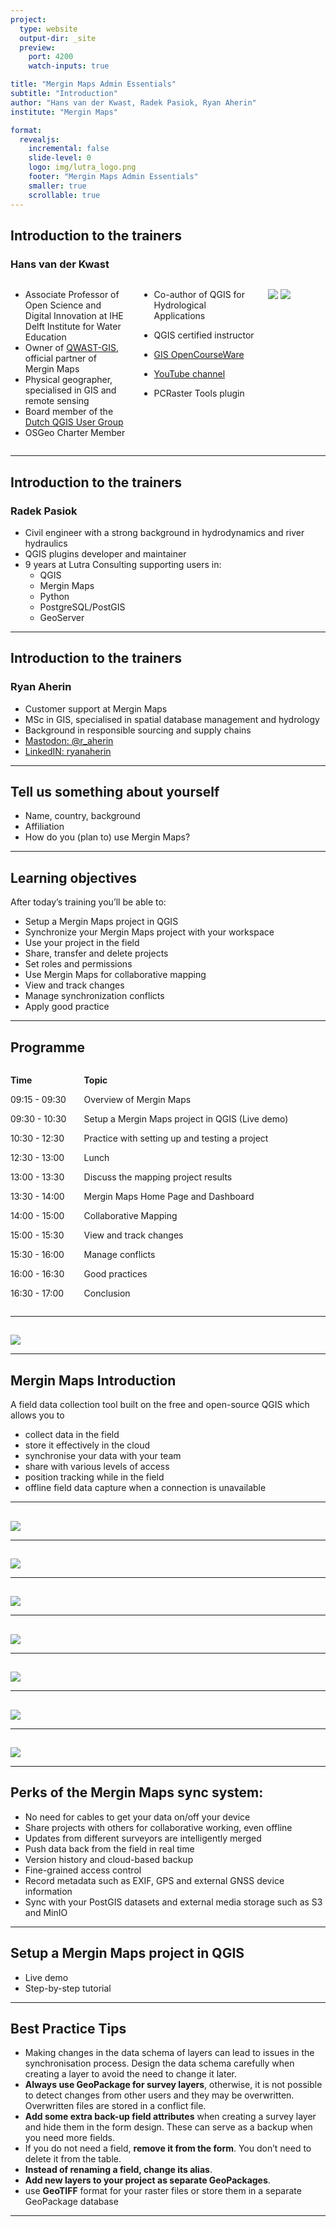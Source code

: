 ```yaml
---
project:
  type: website
  output-dir: _site
  preview:
    port: 4200
    watch-inputs: true

title: "Mergin Maps Admin Essentials"
subtitle: "Introduction"
author: "Hans van der Kwast, Radek Pasiok, Ryan Aherin"
institute: "Mergin Maps"

format:
  revealjs:
    incremental: false
    slide-level: 0
    logo: img/lutra_logo.png
    footer: "Mergin Maps Admin Essentials"
    smaller: true
    scrollable: true
---
```


## Introduction to the trainers
### Hans van der Kwast

:::: {.columns}
::: {.column width="40%"}
* Associate Professor of Open Science and Digital Innovation at IHE Delft Institute for Water Education
* Owner of [QWAST-GIS](https://www.qwast-gis.com/), official partner of Mergin Maps
* Physical geographer, specialised in GIS and remote sensing
* Board member of the [Dutch QGIS User Group](https://qgis.nl/)
* OSGeo Charter Member

:::

::: {.column width="40%"}

* Co-author of QGIS for Hydrological Applications
* QGIS certified instructor
* [GIS OpenCourseWare](https://courses.gisopencourseware.org/)

* [YouTube channel](https://www.youtube.com/@hansvanderkwast)

* PCRaster Tools plugin
:::

::: {.column width="20%"}

![](../Assets/QWAST_GIS.png)
![](../Assets/hyd2_230x.png)
:::
::::

::: {.notes}
:::


---

## Introduction to the trainers
### Radek Pasiok

* Civil engineer with a strong background in hydrodynamics and river hydraulics
* QGIS plugins developer and maintainer
* 9 years at Lutra Consulting supporting users in:
  * QGIS
  * Mergin Maps
  * Python
  * PostgreSQL/PostGIS
  * GeoServer


::: {.notes}
:::

---

## Introduction to the trainers
### Ryan Aherin

* Customer support at Mergin Maps
* MSc in GIS, specialised in spatial database management and hydrology
* Background in responsible sourcing and supply chains
* [Mastodon: @r_aherin](https://mapstodon.space/@r_aherin)
* [LinkedIN: ryanaherin](https://www.linkedin.com/in/ryanaherin/)

::: {.notes}
:::
---

## Tell us something about yourself

* Name, country, background
* Affiliation
* How do you (plan to) use Mergin Maps?

---

## Learning objectives

After today's training you'll be able to:

* Setup a Mergin Maps project in QGIS
* Synchronize your Mergin Maps project with your workspace
* Use your project in the field
* Share, transfer and delete projects
* Set roles and permissions
* Use Mergin Maps for collaborative mapping
* View and track changes
* Manage synchronization conflicts
* Apply good practice

---

## Programme

:::: {.columns}
::: {.column width="20%"}
**Time**

09:15 - 09:30

09:30 - 10:30

10:30 - 12:30

12:30 - 13:00

13:00 - 13:30

13:30 - 14:00

14:00 - 15:00

15:00 - 15:30

15:30 - 16:00

16:00 - 16:30

16:30 - 17:00
:::

::: {.column width="80%"}
**Topic**

Overview of Mergin Maps

Setup a Mergin Maps project in QGIS (Live demo)

Practice with setting up and testing a project

Lunch

Discuss the mapping project results

Mergin Maps Home Page and Dashboard

Collaborative Mapping

View and track changes

Manage conflicts

Good practices

Conclusion
:::
::::


---

##

![](../Assets/mm_collect_share_publish.png)


---

## Mergin Maps Introduction

A field data collection tool built on the free and open-source QGIS which allows you to 

* collect data in the field
* store it effectively in the cloud
* synchronise your data with your team
* share with various levels of access
* position tracking while in the field
* offline field data capture when a connection is unavailable

---

##

![](../Assets/mm_ecosystem.png)


---

##

![](../Assets/mm_clients_for_data_manipulation.png)


---

## 

![](../Assets/mm_feat_1_easy_collection.png)


---

## 

![](../Assets/mm_feat_2_collect_vector.png)


---

##

![](../Assets/mm_feat_4_manage_projects.png)


---

##

![](../Assets/mm_feat_5_history.png)


---

##

![](../Assets/mm_feat_6_high_accuracy_gps.png)


---

## Perks of the Mergin Maps sync system:

- No need for cables to get your data on/off your device
- Share projects with others for collaborative working, even offline
- Updates from different surveyors are intelligently merged
- Push data back from the field in real time
- Version history and cloud-based backup
- Fine-grained access control
- Record metadata such as EXIF, GPS and external GNSS device information
- Sync with your PostGIS datasets and external media storage such as S3 and MinIO


---

## Setup a Mergin Maps project in QGIS

* Live demo
* Step-by-step tutorial

---

## Best Practice Tips

* Making changes in the data schema of layers can lead to issues in the synchronisation process. Design the data schema carefully when creating a layer to avoid the need to change it later.
* **Always use GeoPackage for survey layers**, otherwise, it is not possible to detect changes from other users and they may be overwritten. Overwritten files are stored in a conflict file.
* **Add some extra back-up field attributes** when creating a survey layer and hide them in the form design. These can serve as a backup when you need more fields.
* If you do not need a field, **remove it from the form**. You don't need to delete it from the table.
* **Instead of renaming a field, change its alias**.
* **Add new layers to your project as separate GeoPackages**.
* use **GeoTIFF** format for your raster files or store them in a separate GeoPackage database

---
